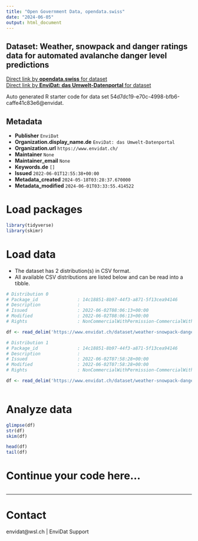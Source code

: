 ```yaml
---
title: "Open Government Data, opendata.swiss"
date: "2024-06-05"
output: html_document
---
```


## Dataset: Weather, snowpack and danger ratings data for automated avalanche danger level predictions



[Direct link by **opendata.swiss** for dataset](https://opendata.swiss/de/dataset/weather-snowpack-and-danger-ratings-data-for-automated-avalanche-danger-level-predictions)<br>
[Direct link by **EnviDat: das Umwelt-Datenportal** for dataset](https://www.envidat.ch/#/metadata/weather-snowpack-danger_ratings-data)

Auto generated R starter code for data set 54d7dc19-e70c-4998-bfb6-caffe41c83e6@envidat.

## Metadata

- **Publisher** `EnviDat`
- **Organization.display_name.de** `EnviDat: das Umwelt-Datenportal`
- **Organization.url** `https://www.envidat.ch/`
- **Maintainer** `None`
- **Maintainer_email** `None`
- **Keywords.de** `[]`
- **Issued** `2022-06-01T12:55:38+00:00`
- **Metadata_created** `2024-05-18T03:28:37.670000`
- **Metadata_modified** `2024-06-01T03:33:55.414522`


# Load packages

```r

library(tidyverse)
library(skimr)

```

# Load data

-   The dataset has 2 distribution(s) in CSV format.
-   All available CSV distributions are listed below and can be read into a tibble.

```r

# Distribution 0
# Package_id               : 14c18851-8b97-44f3-a871-5f13cea94146
# Description              : 
# Issued                   : 2022-06-02T08:06:13+00:00
# Modified                 : 2022-06-02T08:06:13+00:00
# Rights                   : NonCommercialWithPermission-CommercialWithPermission-ReferenceRequired

df <- read_delim('https://www.envidat.ch/dataset/weather-snowpack-danger_ratings-data/resource/7f6d8de7-194c-4ae6-9e0d-473a45342918')

# Distribution 1
# Package_id               : 14c18851-8b97-44f3-a871-5f13cea94146
# Description              : 
# Issued                   : 2022-06-02T07:58:28+00:00
# Modified                 : 2022-06-02T07:58:28+00:00
# Rights                   : NonCommercialWithPermission-CommercialWithPermission-ReferenceRequired

df <- read_delim('https://www.envidat.ch/dataset/weather-snowpack-danger_ratings-data/resource/11c8a22e-3e76-4f1f-8880-17ebf6525e9a')



```

# Analyze data

```r

glimpse(df)
str(df)
skim(df)

head(df)
tail(df)

```

# Continue your code here...

```r

```

------------------------------------------------------------------------

# Contact

envidat@wsl.ch | EnviDat Support
